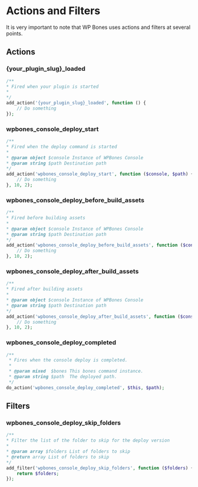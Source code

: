 
# Actions and Filters

It is very important to note that WP Bones uses actions and filters at several points.

## Actions

### \{your_plugin_slug\}\_loaded

```php copy
/**
* Fired when your plugin is started
*
*/
add_action('{your_plugin_slug}_loaded', function () {
    // Do something
});
```

### wpbones_console_deploy_start

```php copy
/**
* Fired when the deploy command is started
*
* @param object $console Instance of WPBones Console
* @param string $path Destination path
*/
add_action('wpbones_console_deploy_start', function ($console, $path) {
    // Do something
}, 10, 2);
```

### wpbones_console_deploy_before_build_assets

```php copy
/**
* Fired before building assets
*
* @param object $console Instance of WPBones Console
* @param string $path Destination path
*/
add_action('wpbones_console_deploy_before_build_assets', function ($console, $path) {
    // Do something
}, 10, 2);
```

### wpbones_console_deploy_after_build_assets

```php copy
/**
* Fired after building assets
*
* @param object $console Instance of WPBones Console
* @param string $path Destination path
*/
add_action('wpbones_console_deploy_after_build_assets', function ($console, $path) {
    // Do something
}, 10, 2);
```

### wpbones_console_deploy_completed

```php copy
/**
 * Fires when the console deploy is completed.
 *
 * @param mixed  $bones This bones command instance.
 * @param string $path  The deployed path.
 */
do_action('wpbones_console_deploy_completed', $this, $path);
```

## Filters

### wpbones_console_deploy_skip_folders

```php copy
/**
* Filter the list of the folder to skip for the deploy version
*
* @param array $folders List of folders to skip
* @return array List of folders to skip
*/
add_filter('wpbones_console_deploy_skip_folders', function ($folders) {
    return $folders;
});
```
